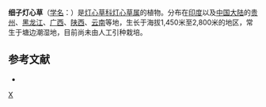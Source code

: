 {{Speciesbox 
| genus = Juncus
| species = leptospermus
| authority = Buchen.
}}

'''细子灯心草'''（[[学名|学名]]：{{lang|la|''Juncus leptospermus''}}）是[[灯心草科|灯心草科]][[灯心草属|灯心草属]]的植物。分布在[[印度|印度]]以及[[中国大陆|中国大陆]]的[[贵州|贵州]]、[[黑龙江|黑龙江]]、[[广西|广西]]、[[陕西|陕西]]、[[云南|云南]]等地，生长于海拔1,450米至2,800米的地区，常生于塘边潮湿地，目前尚未由人工引种栽培。

== 参考文献 ==
<div class="references-small">
* {{cite web| url =http://www.bioinfo.cn/db05/KmzwSpecies.php?action=view&id=11532| title =细子灯心草| work =《中国高等植物数据库全库》| publisher =中国科学院微生物研究所| author =昆明植物研究所| accessdate =2009-02-24| deadurl =yes| archiveurl =https://web.archive.org/web/20160305004342/http://www.bioinfo.cn/db05/KmzwSpecies.php?action=view&id=11532| archivedate =2016-03-05}}
</div>
{{Taxonbar|from=Q15227630}}

[[Category:灯心草属|X]]


{{植物小作品}}